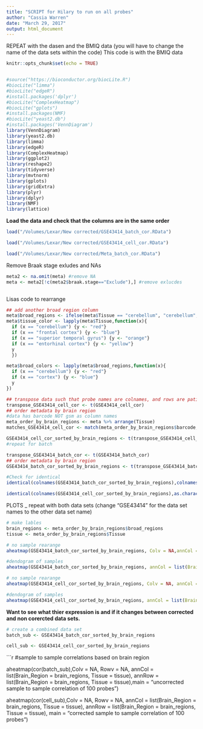 ```yaml
---
title: "SCRIPT for Hilary to run on all probes"
author: "Cassia Warren"
date: "March 29, 2017"
output: html_document
---
```

REPEAT with the dasen and the BMIQ data (you will have to change the name of the data sets within the code) This code is with the BMIQ data 
```r
knitr::opts_chunk$set(echo = TRUE)


#source("https://bioconductor.org/biocLite.R")
#biocLite("limma")
#biocLite("edgeR")
#install.packages('dplyr')
#biocLite("ComplexHeatmap")
#biocLite("gplots")
#install.packages(NMF)
#biocLite("yeast2.db")
#install.packages('VennDiagram')
library(VennDiagram)
library(yeast2.db) 	
library(limma)
library(edgeR)
library(ComplexHeatmap)
library(ggplot2)
library(reshape2)
library(tidyverse)
library(mvtnorm)
library(gplots)
library(gridExtra)
library(plyr)
library(dplyr)
library(NMF)
library(lattice)
```


**Load the data and check that the columns are in the same order**


```r

load("/Volumes/Lexar/New corrected/GSE43414_batch_cor.RData")

load("/Volumes/Lexar/New corrected/GSE43414_cell_cor.RData")

load("/Volumes/Lexar/New corrected/Meta_batch_cor.RData")

```

Remove Braak stage exludes and NAs

```r
meta2 <- na.omit(meta) #remove NA
meta <- meta2[!c(meta2$braak.stage=="Exclude"),] #remove exlucdes



```

Lisas code to rearrange

```r

## add another broad region column
meta$broad_regions <- ifelse(meta$Tissue == "cerebellum", "cerebellum","cortex")
meta$tissue_color <- lapply(meta$Tissue,function(x){
  if (x == "cerebellum") {y <- "red"}
  if (x == "frontal cortex") {y <- "blue"}
  if (x == "superior temporal gyrus") {y <- "orange"}
  if (x == "entorhinal cortex") {y <- "yellow"}
  y
  })

meta$broad_colors <- lapply(meta$broad_regions,function(x){
  if (x == "cerebellum") {y <- "red"}
  if (x == "cortex") {y <- "blue"}
  y
})

## transpose data such that probe names are colnames, and rows are patient samples
transpose_GSE43414_cell_cor <- t(GSE43414_cell_cor)
## order metadata by brain region
#data has barcode NOT gsm as column names
meta_order_by_brain_regions <- meta %>% arrange(Tissue)
matches_GSE43414_cell_cor <- match(meta_order_by_brain_regions$barcode, rownames(transpose_GSE43414_cell_cor))

GSE43414_cell_cor_sorted_by_brain_regions <- t(transpose_GSE43414_cell_cor[matches_GSE43414_cell_cor,])
#repeat for batch

transpose_GSE43414_batch_cor <- t(GSE43414_batch_cor)
## order metadata by brain region
GSE43414_batch_cor_sorted_by_brain_regions <- t(transpose_GSE43414_batch_cor[matches_GSE43414_cell_cor,])

#Check for identical 
identical(colnames(GSE43414_batch_cor_sorted_by_brain_regions),colnames(GSE43414_cell_cor_sorted_by_brain_regions)) # TRUE

identical(colnames(GSE43414_cell_cor_sorted_by_brain_regions),as.character(meta_order_by_brain_regions$barcode)) #TRUE


```


PLOTS _ repeat with both data sets (change "GSE43414" for the data set names to the other data set name)
```r

# make lables
brain_regions <- meta_order_by_brain_regions$broad_regions
tissue <- meta_order_by_brain_regions$Tissue

# no sample rearange
aheatmap(GSE43414_batch_cor_sorted_by_brain_regions, Colv = NA,annCol = list(Brain_Region = brain_regions, Tissue = tissue), main =  "Uncorrected heatmap")

#dendogram of samples
aheatmap(GSE43414_batch_cor_sorted_by_brain_regions, annCol = list(Brain_Region = brain_regions, Tissue = tissue), main =  "Uncorrected heatmap")

# no sample rearange
aheatmap(GSE43414_cell_cor_sorted_by_brain_regions, Colv = NA, annCol = list(Brain_Region = brain_regions, Tissue = tissue, main = "Corrected heatmap"))

#dendogram of samples
aheatmap(GSE43414_cell_cor_sorted_by_brain_regions, annCol = list(Brain_Region = brain_regions, Tissue = tissue, main = "Corrected heatmap"))

```


**Want to see what thier expression is and if it changes between corrected and non corercted data sets. **

```r

# create a combined data set
batch_sub <- GSE43414_batch_cor_sorted_by_brain_regions

cell_sub <- GSE43414_cell_cor_sorted_by_brain_regions

```


```r
#sample to sample correlations based on brain region


aheatmap(cor(batch_sub),Colv = NA, Rowv = NA,  annCol = list(Brain_Region = brain_regions, Tissue = tissue), annRow = list(Brain_Region = brain_regions, Tissue = tissue),main = "uncorrected sample to sample correlation of 100 probes")

aheatmap(cor(cell_sub),Colv = NA, Rowv = NA,  annCol = list(Brain_Region = brain_regions, Tissue = tissue), annRow = list(Brain_Region = brain_regions, Tissue = tissue), main = "corrected sample to sample correlation of 100 probes")